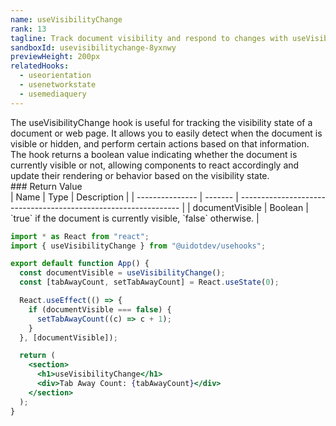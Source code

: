 ```yaml
---
name: useVisibilityChange
rank: 13
tagline: Track document visibility and respond to changes with useVisibilityChange.
sandboxId: usevisibilitychange-8yxnwy
previewHeight: 200px
relatedHooks:
  - useorientation
  - usenetworkstate
  - usemediaquery
---
```



<HookDescription name={frontmatter.name}>
  The useVisibilityChange hook is useful for tracking the visibility state of a
  document or web page. It allows you to easily detect when the document is
  visible or hidden, and perform certain actions based on that information. The
  hook returns a boolean value indicating whether the document is currently
  visible or not, allowing components to react accordingly and update their
  rendering or behavior based on the visibility state.
</HookDescription>

<div class="reference">
  ### Return Value

  <div class="table-container">
  | Name            | Type    | Description                                                     |
  | --------------- | ------- | --------------------------------------------------------------- |
  | documentVisible | Boolean | `true` if the document is currently visible, `false` otherwise. |
  </div>
</div>

<CodePreview
  sandboxId={frontmatter.sandboxId}
  previewHeight={frontmatter.previewHeight}
/>

<StaticCodeContainer>

```jsx
import * as React from "react";
import { useVisibilityChange } from "@uidotdev/usehooks";

export default function App() {
  const documentVisible = useVisibilityChange();
  const [tabAwayCount, setTabAwayCount] = React.useState(0);

  React.useEffect(() => {
    if (documentVisible === false) {
      setTabAwayCount((c) => c + 1);
    }
  }, [documentVisible]);

  return (
    <section>
      <h1>useVisibilityChange</h1>
      <div>Tab Away Count: {tabAwayCount}</div>
    </section>
  );
}
```

</StaticCodeContainer>
